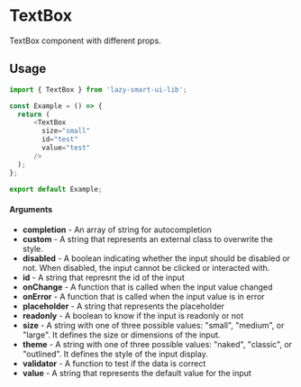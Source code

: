 # TextBox

TextBox component with different props.

## Usage

```ts
import { TextBox } from 'lazy-smart-ui-lib';

const Example = () => {
  return (
      <TextBox
        size="small"
        id="test"
        value="test"
      />
  );
};

export default Example;
```

#### Arguments

- **completion** - An array of string for autocompletion
- **custom** - A string that represents an external class to overwrite the style.
- **disabled** - A boolean indicating whether the input should be disabled or not. When disabled, the input cannot be clicked or interacted with.
- **id** - A string that represnt the id of the input
- **onChange** - A function that is called when the input value changed
- **onError** - A function that is called when the input value is in error
- **placeholder** - A string that represents the placeholder
- **readonly** - A boolean to know if the input is readonly or not
- **size** - A string with one of three possible values: "small", "medium", or "large". It defines the size or dimensions of the input.
- **theme** - A string with one of three possible values: "naked", "classic", or "outlined". It defines the style of the input display.
- **validator** - A function to test if the data is correct
- **value** - A string that represents the default value for the input
